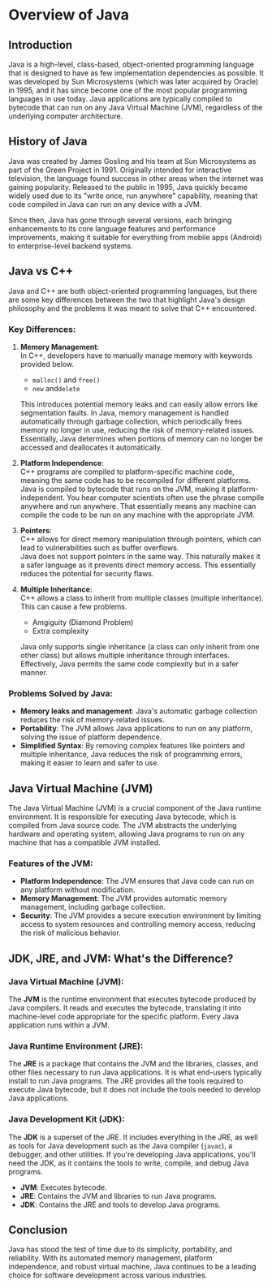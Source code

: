 # Overview of Java

## Introduction
Java is a high-level, class-based, object-oriented programming language that is designed to have as few implementation dependencies as possible. It was developed by Sun Microsystems (which was later acquired by Oracle) in 1995, and it has since become one of the most popular programming languages in use today. Java applications are typically compiled to bytecode that can run on any Java Virtual Machine (JVM), regardless of the underlying computer architecture.

## History of Java
Java was created by James Gosling and his team at Sun Microsystems as part of the Green Project in 1991. Originally intended for interactive television, the language found success in other areas when the internet was gaining popularity. Released to the public in 1995, Java quickly became widely used due to its "write once, run anywhere" capability, meaning that code compiled in Java can run on any device with a JVM.

Since then, Java has gone through several versions, each bringing enhancements to its core language features and performance improvements, making it suitable for everything from mobile apps (Android) to enterprise-level backend systems.

## Java vs C++
Java and C++ are both object-oriented programming languages, but there are some key differences between the two that highlight Java's design philosophy and the problems it was meant to solve that C++ encountered.

### Key Differences:
1. **Memory Management**:  
   In C++, developers have to manually manage memory with keywords provided below. 
    * `malloc()` and `free()` 
    * `new` and`delete`
    
   This introduces potential memory leaks and can easily allow errors like segmentation faults.  In Java, memory management is handled automatically through garbage collection, which periodically frees memory no longer in use, reducing the risk of memory-related issues.  Essentially, Java determines when portions of memory can no longer be accessed and deallocates it automatically. 

2. **Platform Independence**:  
   C++ programs are compiled to platform-specific machine code, meaning the same code has to be recompiled for different platforms.  
   Java is compiled to bytecode that runs on the JVM, making it platform-independent.  You hear computer scientists often use the phrase compile anywhere and run anywhere. That essentially means any machine can compile the code to be run on any machine with the appropriate JVM.

3. **Pointers**:  
   C++ allows for direct memory manipulation through pointers, which can lead to vulnerabilities such as buffer overflows.  
   Java does not support pointers in the same way. This naturally makes it a safer language as it prevents direct memory access.  This essentially reduces the potential for security flaws.

4. **Multiple Inheritance**:  
   C++ allows a class to inherit from multiple classes (multiple inheritance). This can cause a few problems.
   * Amgiguity (Diamond Problem)
   * Extra complexity
   
   Java only supports single inheritance (a class can only inherit from one other class) but allows multiple inheritance through interfaces.  Effectively, Java permits the same code complexity but in a safer manner.

### Problems Solved by Java:
- **Memory leaks and management**: Java's automatic garbage collection reduces the risk of memory-related issues.
- **Portability**: The JVM allows Java applications to run on any platform, solving the issue of platform dependence.
- **Simplified Syntax**: By removing complex features like pointers and multiple inheritance, Java reduces the risk of programming errors, making it easier to learn and safer to use.

## Java Virtual Machine (JVM)
The Java Virtual Machine (JVM) is a crucial component of the Java runtime environment. It is responsible for executing Java bytecode, which is compiled from Java source code. The JVM abstracts the underlying hardware and operating system, allowing Java programs to run on any machine that has a compatible JVM installed.

### Features of the JVM:
- **Platform Independence**: The JVM ensures that Java code can run on any platform without modification.
- **Memory Management**: The JVM provides automatic memory management, including garbage collection.
- **Security**: The JVM provides a secure execution environment by limiting access to system resources and controlling memory access, reducing the risk of malicious behavior.

## JDK, JRE, and JVM: What's the Difference?

### Java Virtual Machine (JVM):
The **JVM** is the runtime environment that executes bytecode produced by Java compilers. It reads and executes the bytecode, translating it into machine-level code appropriate for the specific platform. Every Java application runs within a JVM.

### Java Runtime Environment (JRE):
The **JRE** is a package that contains the JVM and the libraries, classes, and other files necessary to run Java applications. It is what end-users typically install to run Java programs. The JRE provides all the tools required to execute Java bytecode, but it does not include the tools needed to develop Java applications.

### Java Development Kit (JDK):
The **JDK** is a superset of the JRE. It includes everything in the JRE, as well as tools for Java development such as the Java compiler (`javac`), a debugger, and other utilities. If you're developing Java applications, you'll need the JDK, as it contains the tools to write, compile, and debug Java programs.

- **JVM**: Executes bytecode.
- **JRE**: Contains the JVM and libraries to run Java programs.
- **JDK**: Contains the JRE and tools to develop Java programs.

## Conclusion

Java has stood the test of time due to its simplicity, portability, and reliability. With its automated memory management, platform independence, and robust virtual machine, Java continues to be a leading choice for software development across various industries.
